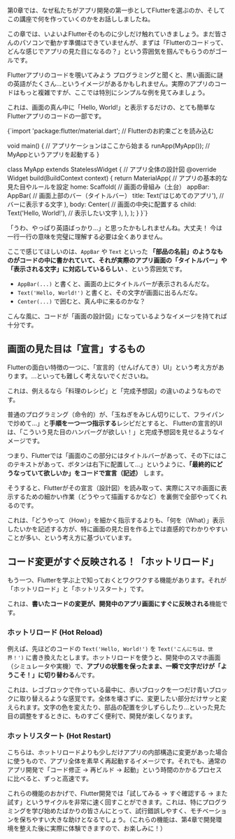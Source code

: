 第0章では、なぜ私たちがアプリ開発の第一歩としてFlutterを選ぶのか、そしてこの講座で何を作っていくのかをお話ししましたね。

この章では、いよいよFlutterそのものに少しだけ触れていきましょう。まだ皆さんのパソコンで動かす準備はできていませんが、まずは「Flutterのコードって、どんな感じでアプリの見た目になるの？」という雰囲気を掴んでもらうのがゴールです。

Flutterアプリのコードを覗いてみよう
プログラミングと聞くと、黒い画面に謎の英語がたくさん...というイメージがあるかもしれません。実際のアプリのコードはもっと複雑ですが、ここでは特別にシンプルな例を見てみましょう。

これは、画面の真ん中に「Hello, World!」と表示するだけの、とても簡単なFlutterアプリのコードの一部です。

<SyntaxHighlighter language="dart">
  {`import 'package:flutter/material.dart'; // Flutterのお約束ごとを読み込む

  void main() { // アプリケーションはここから始まる
    runApp(MyApp()); // MyAppというアプリを起動する
  }

  class MyApp extends StatelessWidget { // アプリ全体の設計図
    @override
    Widget build(BuildContext context) {
      return MaterialApp( // アプリの基本的な見た目やルールを設定
        home: Scaffold( // 画面の骨組み（土台）
          appBar: AppBar( // 画面上部のバー（タイトルバー）
            title: Text('はじめてのアプリ'), // バーに表示する文字
          ),
          body: Center( // 画面の中央に配置する
            child: Text('Hello, World!'), // 表示したい文字
          ),
        ),
      );
    }
  }`}
</SyntaxHighlighter>

「うわ、やっぱり英語ばっかり...」と思ったかもしれませんね。大丈夫！ 今は一行一行の意味を完璧に理解する必要は全くありません。

ここで感じてほしいのは、`AppBar` や `Text` といった **「部品の名前」のようなものがコードの中に書かれていて、それが実際のアプリ画面の「タイトルバー」や「表示される文字」に対応しているらしい** 、という雰囲気です。

- `AppBar(...)` と書くと、画面の上にタイトルバーが表示されるんだな。
- `Text('Hello, World!')` と書くと、その文字が画面に出るんだな。
- `Center(...)` で囲むと、真ん中に来るのかな？

こんな風に、コードが「画面の設計図」になっているようなイメージを持てれば十分です。

## 画面の見た目は「宣言」するもの

Flutterの面白い特徴の一つに、「宣言的（せんげんてき）UI」という考え方があります。...といっても難しく考えないでくださいね。

これは、例えるなら「料理のレシピ」と「完成予想図」の違いのようなものです。

普通のプログラミング（命令的）が、「玉ねぎをみじん切りにして、フライパンで炒めて...」と**手順を一つ一つ指示する**レシピだとすると、
Flutterの宣言的UIは、「こういう見た目のハンバーグが欲しい！」と完成予想図を見せるようなイメージです。

つまり、Flutterでは「画面のこの部分にはタイトルバーがあって、その下にはこのテキストがあって、ボタンは右下に配置して...」というように、**「最終的にどうなっていて欲しいか」をコードで宣言（記述）** します。

そうすると、Flutterがその宣言（設計図）を読み取って、実際にスマホ画面に表示するための細かい作業（どうやって描画するかなど）を裏側で全部やってくれるのです。

これは、「どうやって（How）」を細かく指示するよりも、「何を（What）」表示したいかを記述する方が、特に画面の見た目を作る上では直感的でわかりやすいことが多い、という考え方に基づいています。

## コード変更がすぐ反映される！「ホットリロード」

もう一つ、Flutterを学ぶ上で知っておくとワクワクする機能があります。それが「ホットリロード」と「ホットリスタート」です。

これは、**書いたコードの変更が、開発中のアプリ画面にすぐに反映される**機能です。

### ホットリロード (Hot Reload)

 例えば、先ほどのコードの `Text('Hello, World!')` を `Text('こんにちは、世界！')` に書き換えたとします。ホットリロードを使うと、開発中のスマホ画面（シミュレータや実機）で、**アプリの状態を保ったまま、一瞬で文字だけが「ようこそ！」に切り替わる**んです。

これは、レゴブロックで作っている最中に、赤いブロックを一つだけ青いブロックに取り替えるような感覚です。全体を壊さずに、変更したい部分だけサッと変えられます。文字の色を変えたり、部品の配置を少しずらしたり...といった見た目の調整をするときに、ものすごく便利で、開発が楽しくなります。

### ホットリスタート (Hot Restart)

こちらは、ホットリロードよりも少しだけアプリの内部構造に変更があった場合に使うもので、アプリ全体を素早く再起動するイメージです。それでも、通常のアプリ開発で「コード修正 → 再ビルド → 起動」という時間のかかるプロセスに比べると、ずっと高速です。

これらの機能のおかげで、Flutter開発では「試してみる → すぐ確認する → また試す」というサイクルを非常に速く回すことができます。これは、特にプログラミングを学び始めたばかりの皆さんにとって、試行錯誤しやすく、モチベーションを保ちやすい大きな助けとなるでしょう。（これらの機能は、第4章で開発環境を整えた後に実際に体験できますので、お楽しみに！）

